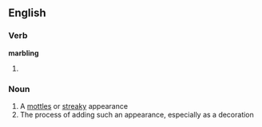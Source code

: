 ==English==

===Verb===
'''marbling'''

# {{present participle of|[[marble]]}}

===Noun===
{{en-noun|-}}

# A [[mottles]] or [[streaky]] appearance
# The process of adding such an appearance, especially as a decoration